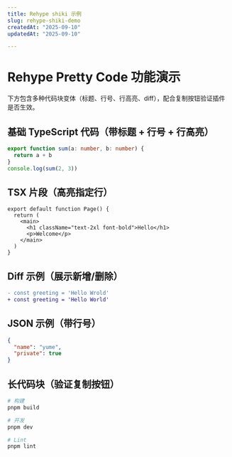 ```yaml
---
title: Rehype shiki 示例
slug: rehype-shiki-demo
createdAt: "2025-09-10"
updatedAt: "2025-09-10"

---
```


# Rehype Pretty Code 功能演示

下方包含多种代码块变体（标题、行号、行高亮、diff），配合复制按钮验证插件是否生效。

## 基础 TypeScript 代码（带标题 + 行号 + 行高亮）

```ts title="utils/sum.ts" showLineNumbers {2}
export function sum(a: number, b: number) {
  return a + b
}
console.log(sum(2, 3))
```

## TSX 片段（高亮指定行）

```tsx title="app/page.tsx" showLineNumbers {4-6}
export default function Page() {
  return (
    <main>
      <h1 className="text-2xl font-bold">Hello</h1>
      <p>Welcome</p>
    </main>
  )
}
```

## Diff 示例（展示新增/删除）

```diff title="fix: adjust variable"
- const greeting = 'Hello Wrold'
+ const greeting = 'Hello World'
```

## JSON 示例（带行号）

```json title="config.json" showLineNumbers
{
  "name": "yume",
  "private": true
}
```

## 长代码块（验证复制按钮）

```bash title="scripts.sh" showLineNumbers
# 构建
pnpm build

# 开发
pnpm dev

# Lint
pnpm lint
```

